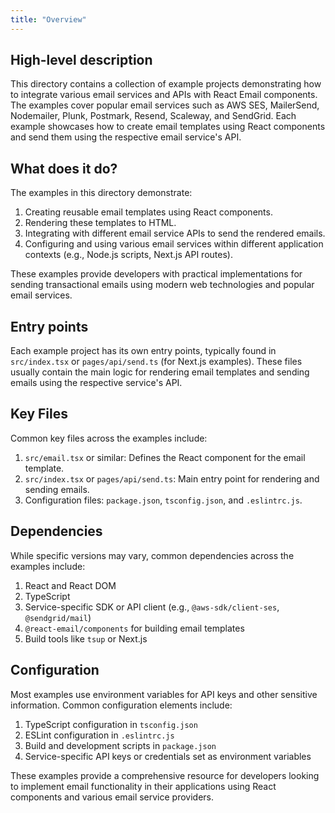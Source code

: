 ```yaml
---
title: "Overview"
---
```


## High-level description
This directory contains a collection of example projects demonstrating how to integrate various email services and APIs with React Email components. The examples cover popular email services such as AWS SES, MailerSend, Nodemailer, Plunk, Postmark, Resend, Scaleway, and SendGrid. Each example showcases how to create email templates using React components and send them using the respective email service's API.

## What does it do?
The examples in this directory demonstrate:

1. Creating reusable email templates using React components.
2. Rendering these templates to HTML.
3. Integrating with different email service APIs to send the rendered emails.
4. Configuring and using various email services within different application contexts (e.g., Node.js scripts, Next.js API routes).

These examples provide developers with practical implementations for sending transactional emails using modern web technologies and popular email services.

## Entry points
Each example project has its own entry points, typically found in `src/index.tsx` or `pages/api/send.ts` (for Next.js examples). These files usually contain the main logic for rendering email templates and sending emails using the respective service's API.

## Key Files
Common key files across the examples include:

1. `src/email.tsx` or similar: Defines the React component for the email template.
2. `src/index.tsx` or `pages/api/send.ts`: Main entry point for rendering and sending emails.
3. Configuration files: `package.json`, `tsconfig.json`, and `.eslintrc.js`.

## Dependencies
While specific versions may vary, common dependencies across the examples include:

1. React and React DOM
2. TypeScript
3. Service-specific SDK or API client (e.g., `@aws-sdk/client-ses`, `@sendgrid/mail`)
4. `@react-email/components` for building email templates
5. Build tools like `tsup` or Next.js

## Configuration
Most examples use environment variables for API keys and other sensitive information. Common configuration elements include:

1. TypeScript configuration in `tsconfig.json`
2. ESLint configuration in `.eslintrc.js`
3. Build and development scripts in `package.json`
4. Service-specific API keys or credentials set as environment variables

These examples provide a comprehensive resource for developers looking to implement email functionality in their applications using React components and various email service providers.